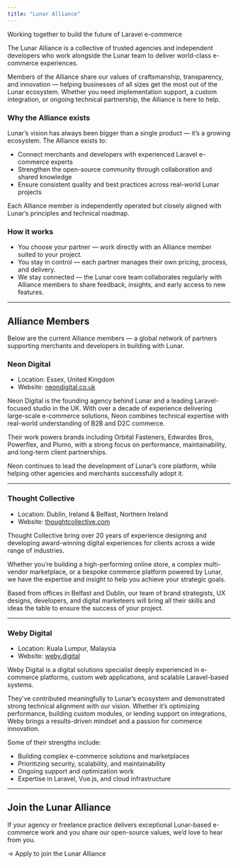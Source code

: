 ```yaml
---
title: "Lunar Alliance"
---
```


Working together to build the future of Laravel e-commerce

The Lunar Alliance is a collective of trusted agencies and independent developers who work alongside the Lunar team to
deliver world-class e-commerce experiences.

Members of the Alliance share our values of craftsmanship, transparency, and innovation — helping businesses of all
sizes get the most out of the Lunar ecosystem. Whether you need implementation support, a custom integration, or ongoing
technical partnership, the Alliance is here to help.

### Why the Alliance exists

Lunar’s vision has always been bigger than a single product — it’s a growing ecosystem.
The Alliance exists to:
- Connect merchants and developers with experienced Laravel e-commerce experts
- Strengthen the open-source community through collaboration and shared knowledge
- Ensure consistent quality and best practices across real-world Lunar projects

Each Alliance member is independently operated but closely aligned with Lunar’s principles and technical roadmap.

### How it works
- You choose your partner — work directly with an Alliance member suited to your project.
- You stay in control — each partner manages their own pricing, process, and delivery.
- We stay connected — the Lunar core team collaborates regularly with Alliance members to share feedback, insights, and early access to new features.

---

## Alliance Members

Below are the current Alliance members — a global network of partners supporting merchants and developers in building with Lunar.

### Neon Digital

- Location: Essex, United Kingdom
- Website: [neondigital.co.uk](https://neondigital.co.uk?utm_source=lunar&utm_medium=referral&utm_campaign=lunar_alliance)

Neon Digital is the founding agency behind Lunar and a leading Laravel-focused studio in the UK.
With over a decade of experience delivering large-scale e-commerce solutions, Neon combines technical expertise with
real-world understanding of B2B and D2C commerce.

Their work powers brands including Orbital Fasteners, Edwardes Bros, Powerflex, and Plumo, with a strong focus on
performance, maintainability, and long-term client partnerships.

Neon continues to lead the development of Lunar’s core platform, while helping other agencies and merchants successfully
adopt it.

---

### Thought Collective

- Location: Dublin, Ireland & Belfast, Northern Ireland
- Website: [thoughtcollective.com](https://www.thoughtcollective.com?utm_source=lunar&utm_medium=referral&utm_campaign=lunar_alliance)

Thought Collective bring over 20 years of experience designing and developing award-winning digital experiences for
clients across a wide range of industries.

Whether you’re building a high-performing online store, a complex multi-vendor marketplace, or a bespoke commerce
platform powered by Lunar, we have the expertise and insight to help you achieve your strategic goals.

Based from offices in Belfast and Dublin, our team of brand strategists, UX designs, developers, and digital marketeers
will bring all their skills and ideas the table to ensure the success of your project.

---

### Weby Digital

- Location: Kuala Lumpur, Malaysia
- Website: [weby.digital](https://weby.digital?utm_source=lunar&utm_medium=referral&utm_campaign=lunar_alliance)

Weby Digital is a digital solutions specialist deeply experienced in e-commerce platforms, custom web applications,
and scalable Laravel-based systems.

They’ve contributed meaningfully to Lunar’s ecosystem and demonstrated strong technical alignment with our vision.
Whether it’s optimizing performance, building custom modules, or lending support on integrations, Weby brings a
results-driven mindset and a passion for commerce innovation.

Some of their strengths include:
- Building complex e-commerce solutions and marketplaces
- Prioritizing security, scalability, and maintainability
- Ongoing support and optimization work
- Expertise in Laravel, Vue.js, and cloud infrastructure

---

## Join the Lunar Alliance

If your agency or freelance practice delivers exceptional Lunar-based e-commerce work and you share our open-source
values, we’d love to hear from you.

→ Apply to join the Lunar Alliance
